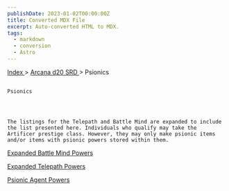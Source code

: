 ```yaml
---
publishDate: 2023-01-02T00:00:00Z
title: Converted MDX File
excerpt: Auto-converted HTML to MDX.
tags:
  - markdown
  - conversion
  - Astro
---
```







[
      Index
     ](-index)
     >
     [
      Arcana d20 SRD
     ](arcana-d20-srd-index)
     > Psionics
    




## 
    Psionics
   



    The listings for the Telepath and Battle Mind are expanded to include the list presented here. Individuals who qualify may take the Artificer prestige class. However, they may only make psionic items and/or items with psionic powers stored within them.
   



[
     Expanded Battle Mind Powers
    ](arcana-d20-srd-psionics-expanded-battle-mind-powers)




[
     Expanded Telepath Powers
    ](arcana-d20-srd-psionics-expanded-telepath-powers)




[
     Psionic Agent Powers
    ](arcana-d20-srd-psionics-psionic-agent-powers)






